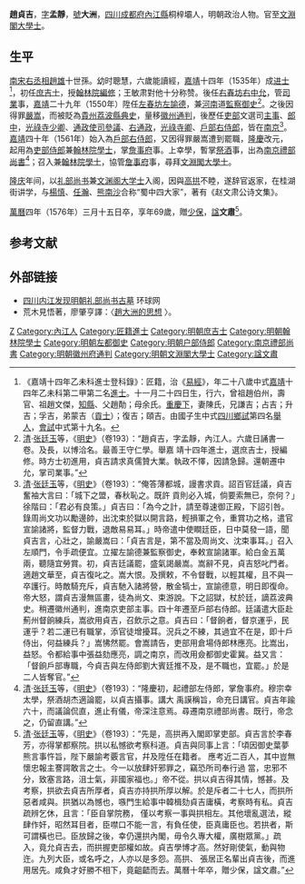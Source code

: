 {{明清人物信息框
| 姓名 = 趙貞吉
| 原名 =
| 圖片名稱= 
| 圖片大小 =
| 圖片說明 = 
| 最高職務 = 禮部尚書
| 國家 = 大明 
| 爵位 =
| 籍貫 = [[四川|四川]][[成都府|成都府]][[內江縣|內江縣]]
| 族裔 = 漢族
| 旗籍 = 
| 字號 = 字孟靜，號大洲
| 諡號 = 文肅
| 出生日期 = [[正德_(明)|正德]]三年
| 出生地點 = [[四川|四川]][[內江縣|內江縣]]
| 逝世日期 = [[萬曆|萬曆]]四年(明儒學案等) 或 [[萬曆|萬曆]]十年(明史)
| 逝世地點 = [[四川|四川]][[內江縣|內江縣]]
| 墓葬 =
| 配偶 = 陳氏（1506-1547年）
| 親屬 = 曾祖趙伯州，祖趙文傑，父趙勣，母余氏
| 出身 =
* 嘉靖七年戊子科舉人
* 嘉靖十四年乙未科進士
| 經歷 =
| 著作 =  
*《趙文肅公詩文集》
}}
'''趙貞吉'''{{BD|1508年||1576年||}}，[[表字|字]]'''孟靜'''，[[號|號]]'''大洲'''，[[四川|四川]][[成都府|成都府]][[內江縣|內江縣]]桐梓壩人，明朝政治人物。官至[[文淵閣大學士|文淵閣大學士]]。

==生平==
[[南宋|南宋]][[右丞相|右丞相]][[趙雄|趙雄]]十世孫。幼时聰慧，六歲能讀經，[[嘉靖|嘉靖]]十四年（1535年）成[[进士|进士]]<ref>《嘉靖十四年乙未科進士登科錄》：匠籍，治《[[易經|易經]]》，年二十八歲中式[[嘉靖|嘉靖]]十四年乙未科第二甲第二名[[進士|進士]]。十一月二十四日生，行六，曾祖趙伯州，壽官、祖趙文傑，[[知縣|知縣]]、父趙勣；母余氏。[[重慶下|重慶下]]，妻陳氏，兄謙吉；占吉；升吉；孚吉，弟蒙吉（[[貢士|貢士]]）；復吉；頤吉。由國子生中式[[四川|四川]][[鄉試|鄉試]]第四名[[舉人|舉人]]，[[會試|會試]]中式第十九名。</ref>，初任[[庶吉士|庶吉士]]，授[[翰林院編修|翰林院編修]]；王敏肃對他十分称赞。後任[[右春坊|右春坊]][[右中允|右中允]]，管[[司業|司業]]事，[[嘉靖|嘉靖]]二十九年（1550年）陞任[[左春坊|左春坊]][[左諭德|左諭德]]，兼[[河南|河南]]道[[監察御史|監察御史]]<ref>[[清|清]]·[[张廷玉|张廷玉]]等，《[[明史|明史]]》（卷193）：“趙貞吉，字孟靜，內江人。六歲日誦書一卷。及長，以博洽名。最善王守仁學。舉嘉 靖十四年進士，選庶吉士，授編修。時方士初進用，貞吉請求真儒贊大業。執政不懌，因請急歸。還朝遷中允，掌司業事。”</ref>。之後因得罪[[嚴嵩|嚴嵩]]，而被貶為[[貴州|貴州]][[荔波縣|荔波縣]][[典史|典史]]，量移[[徽州|徽州]][[通判|通判]]，後歷任[[吏部|吏部]]文選司[[主事|主事]]、[[郎中|郎中]]，[[光祿寺|光祿寺]][[少卿|少卿]]、[[通政使司|通政使司]][[參議|參議]]、[[右通政|右通政]]，[[光祿寺卿|光祿寺卿]]、[[戶部右侍郎|戶部右侍郎]]，皆在[[南京|南京]]<ref>[[清|清]]·[[张廷玉|张廷玉]]等，《[[明史|明史]]》（卷193）：“俺答薄都城，謾書求貢。詔百官廷議，貞吉奮袖大言曰：「城下之盟，春秋恥之。既許 貢則必入城，倘要索無已，奈何？」徐階曰：「君必有良策。」貞吉曰：「為今之計，請至尊速御正殿，下詔引咎。錄周尚文功以勵邊帥，出沈束於獄以開言路，輕損軍之令，重賞功之格，遣官宣諭諸將，監督力戰，退敵易易耳。」時帝遣中使瞷廷臣，日中莫發一語，聞貞吉言，心壯之，諭嚴嵩曰：「貞吉言是，第不當及周尚文、沈束事耳。」召入左順門，令手疏便宜。立擢左諭德兼監察御史，奉敕宣諭諸軍。給白金五萬兩，聽隨宜勞賞。初，貞吉廷議罷，盛氣謁嚴嵩。嵩辭不見，貞吉怒叱門者。適趙文華至，貞吉復叱之。嵩大恨。及撰敕，不令督戰，以輕其權，且不與一卒護行。時敵騎充斥，貞吉馳入諸將營，散金犒士，宣諭德意，明日即復命。帝大怒，謂貞吉漫無區畫，徒為尚文、束游說。下之詔獄，杖於廷，謫荔波典史。稍遷徽州通判，進南京吏部主事。四十年遷至戶部右侍郎。廷議遣大臣赴薊州督餉練兵，嵩欲用貞吉，召飲示之意。貞吉曰：「督餉者，督京運乎，民運乎？若二運已有職掌，添官徒增擾耳。況兵之不練，其過宜不在是，即十戶侍出，何益練兵？」嵩怫然罷。會嵩請告，吏部用倉場侍郎林應亮。比嵩出，益怒。令都給事中張益劾應亮，調之南京，而改用僉都御史霍冀。益又言：「督餉戶部專職，今貞吉與左侍郎劉大賓廷推不及，是不職也，宜罷。」於是二人皆奪官。”</ref>。[[嘉靖|嘉靖]]四十年（1561年）始入為[[戶部右侍郎|戶部右侍郎]]，又因得罪嚴嵩遭到罷職，[[隆庆_(明朝)|隆慶]]改元，起用為[[吏部侍郎|吏部侍郎]]兼[[翰林院|翰林院]][[學士|學士]]，掌[[詹事府|詹事府]]事。上幸學，暫掌[[祭酒|祭酒]]事，出為[[南京禮部尚書|南京禮部尚書]]<ref>[[清|清]]·[[张廷玉|张廷玉]]等，《[[明史|明史]]》（卷193）：“隆慶初，起禮部左侍郎，掌詹事府。穆宗幸太學，祭酒胡杰適論罷，以貞吉攝事。講大 禹謨稱旨，命充日講官。貞吉年踰六十，而議論侃直，進止有儀，帝深注意焉。尋遷南京禮部尚書。既行，帝念之，仍留直講。”</ref>；召入兼[[翰林院|翰林院]][[學士|學士]]，協管[[詹事府|詹事府]]事，尋拜[[文淵閣大學士|文淵閣大學士]]。

[[隆庆_(明朝)|隆庆]]年间，以[[礼部尚书|礼部尚书]]兼[[文渊阁大学士|文渊阁大学士]]入阁，因與[[高拱|高拱]]不睦，遂辞官返家，在桂湖街讲学，与[[杨慎|楊慎]]、[[任瀚|任瀚]]、[[熊過|熊南沙]]合称“蜀中四大家”，著有《赵文肃公诗文集》。

[[萬曆|萬曆]]四年（1576年）三月十五日卒，享年69歲，贈[[少保|少保]]，[[諡|諡]]'''文肅'''<ref>[[清|清]]·[[张廷玉|张廷玉]]等，《[[明史|明史]]》（卷193）：“先是，高拱再入閣即掌吏部。貞吉言於李春芳，亦得掌都察院。拱以私憾欲考察科道。貞吉與同事上言：「頃因御史葉夢熊言事忤旨，陛下嚴諭考覈言官，幷及陞任在籍者。 應考近二百人，其中豈無懷忠報主謇諤敢言之士。今一以放肆奸邪罪之，竊恐所司奉行過 當，忠邪不分，致塞言路，沮士氣，非國家福也。」帝不從。拱以貞吉得其情，憾甚。及考察，拱欲去貞吉所厚者，貞吉亦持拱所厚以解。於是斥者二十七人，而拱所惡者咸與。拱猶以為憾也，嗾門生給事中韓楫劾貞吉庸橫，考察時有私。貞吉疏辨乞休，且言：「臣自掌院務， 僅以考察一事與拱相左。其他壞亂選法，縱肆作奸，昭然耳目者，臣噤口不能一言，有負任使，臣真庸臣也。若拱者，斯可謂橫也已。臣放歸之後，幸仍還拱內閣，毋令久專大權，廣樹眾黨。」疏入，竟允貞吉去，而拱握吏部權如故。貞吉學博才高。然好剛使氣，動與物迕。九列大臣，或名呼之，人亦以是多怨。高拱、 張居正名輩出貞吉後，而進用居先。咸負才好勝不相下，竟齟齬而去。萬曆十年卒，贈少保，諡文肅。”</ref>。

==参考文献==
{{reflist}}
==外部链接==
*[http://china.huanqiu.com/roll/2008-09/214292.html 四川内江发现明朝礼部尚书古墓] {{Wayback|url=http://china.huanqiu.com/roll/2008-09/214292.html |date=20131011001158 }} 环球网
*荒木見悟著，廖肇亨譯：〈[http://www.litphil.sinica.edu.tw/home/publish/PDF/Newsletter/50/50-57-74.pdf 趙大洲的思想] {{Wayback|url=http://www.litphil.sinica.edu.tw/home/publish/PDF/Newsletter/50/50-57-74.pdf |date=20141101211624 }}〉。
{{start box}}
{{s-off}}
{{s-before|[[洪以業|洪以業]]}}
{{s-title|明朝徽州府通判|1552年－1555年}}
{{s-after|[[金翮|金翮]]}}
{{end box}}

{{明西蜀四大家}}
{{嘉靖十四年乙未科殿試金榜}}
{{Authority control}}

{{DEFAULTSORT:Zhao趙}}
[[Category:赵姓|Z]]
[[Category:內江人|Category:內江人]]
[[Category:匠籍進士|Category:匠籍進士]]
[[Category:明朝庶吉士|Category:明朝庶吉士]]
[[Category:明朝翰林院學士|Category:明朝翰林院學士]]
[[Category:明朝左都御史|Category:明朝左都御史]]
[[Category:明朝户部侍郎|Category:明朝户部侍郎]]
[[Category:南京禮部尚書|Category:南京禮部尚書]]
[[Category:明朝徽州府通判|Category:明朝徽州府通判]]
[[Category:明朝文淵閣大學士|Category:明朝文淵閣大學士]]
[[Category:諡文肅|Category:諡文肅]]